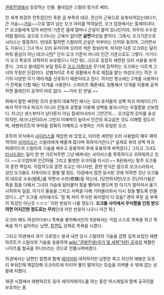 [[권왕전생]]에서 등장하는 인물. 풀네임은 스탈라 랑가르 베타.

전 세계 최강의 전투집단인 푸른 곰 부족의 대모. 전신이 근육으로 응축되어있는데다가, 큰 가슴~~[[거유]]~~으로 열이 넘는 오크 아이를 먹여살린, 오크 입장에서는 절세미녀다.[* 오크들에게 있어 비만의 기준은 몸에 얼마나 군살이 붙어 있냐인지라, 아무리 수수깡처럼 말라도 겉으로 드러나는 근육이 없다면 '''살찐'''여성일 뿐이다. 그래서, 오크기준으로 시리스는 뚱뚱하다. 반대로 말하면 스탈라의 군살은 피부라는 단어와 동의어, 그러면서도 거유다.] 그녀 역시 오러 유저이며 오러의 색은 청보라색. 하지만 다른 오크와는 달리 파워 중심이 아닌 테크니션[* 단지 오크 기준이 아니라 인간 기준으로도 그렇다. 거기다가 오크 특유의 괴력까지 보유했으니 이건 뭐(...)]으로 굉장히 세련된 오러 사용을 보여준다. 그리고 쓸데없어 보일 정도로 [[크고 아름다운]] 무기에 집착하는 오크와는 다르게 그녀의 무장은 단검이다. 성별차이로 주로 생활에서 주로 채집을 맡는 여성오크는 작은 크기의 다양한 무기 여러개를 선호하기 때문이라고 한다. 하지만 평소에는 2개를 사용하다가 전력을 다할 때는 12개를 사용한다. 스피리츠 웨폰에도 정통해서 12개를 이용해 공격하면 올레인지 공격이 따로 없다. ~~가라 핀 판넬.~~

위에서 말한 세련된 오러 운용의 대표적인 예시는 오러 유저들의 성벽 파괴 퍼레이드(?)에서 막무가내 파괴가 아니라 진동과 공명을 이용해 성벽을 붕괴시키는 우월함을 선보였다. 타고난 센스부터가 남다른지 아님 절세미녀라서 그런건지…. 오크답게 강자를 숭상하지만, 테크니션이라서 그런지 이해력이 높아서 인간의 외교같은 것도 이해할 정도이며, 레펜하르트의 부탁을 정확히 이해하고 수행하는 거의 유일한 오크.

호투의 의식에서 [[사이러스]]를 제압한 바 있었고, 이러한 세련된 오러 사용법이 매우 매력적이라 [[사이러스]]는 스탈라에게 배울게 많다며 희희덕거린다.[* 실제로 위의 성벽 파괴 퍼레이드의 스탈라의 기술을 배우고 응용하여 후에 유용하게 써먹었다.] 그리고 그녀도 [[타시드]]와는 달리 한 번 가르쳐주면 그냥 베껴내는 사이러스를 똑똑하다고 귀여워하고 있다. ~~오크엄마와 인간아들 그리고 불쌍한 오크아들 타시드~~ 8권에서는 탈주 오크들의 훈련 책임자. 직접적으로 훈련 조교는 아니지만, 훈련 방식은 참으로 오크스러워서, 성인 오크들도 지옥이라고 벌벌 떨 정도. 13권에서 잠깐 묘사된 것에 의하면 갓난 오크들의 대모로 수유(授乳)를 하면서 수련(修鍊)을 하는데, (당연하지만)오크 갓난아기들은 죽을 힘을 다해서 그녀의 가슴에 달라붙어 젖을 빨아야 했으며 한 아기가 떨어져서 울기 시작하자 일갈, 아기가 울음을 그치고 사력을 다해 기어올라와서 다시 젖을 빨도록 만들었다.(...)[* 오크들 사이에서도 '헐 뭐 저리 무식한 육아법이 다 있음? 괜히 푸른 곰 부족이 최강인 아닌듯 ㄷㄷㄷ' 이란 반응이 나올 정도다. '''오크들 사이에서 무식함을 인정 받으려면 어지간한 정도로는 무리'''인데 저런 반응이 나오니 이건 뭐;]

오크라 해도 여성이다보니 목욕을 좋아해서인지 9권에서는 직접 스스로 목욕을 하고 목욕을 하기 싫어하는 남편, [[칼켄]]도 강제로 목욕을 시켰다.

그리고 10권에서 과거 크로방스 왕국 내전 당시 스탈라의 기술을 감명 깊게 보았던 레펜하르트가 스탈라의 기술을 응용하여 [[wiki:"권왕전생/국가 및 세력"차탄 공국]]의 제플린 나이츠를 협곡을 무너뜨리는 것으로 전멸시켜버렸다.

15권에서는 남편인 칼켄과 함께 [[세이어]]와 대적하지만 남편은 죽고 자신의 애병은 모조리 부숴진채 제압당해 오크라트에 미티어 폴이 떨어지는 모습을 지켜볼 수 밖에 없는 상황에 처했다.

18권 시점에서 레펜하르트 등이 세이어레이드를 하는 동안 아스레일과 함께 공국민을 보호하는 중.
